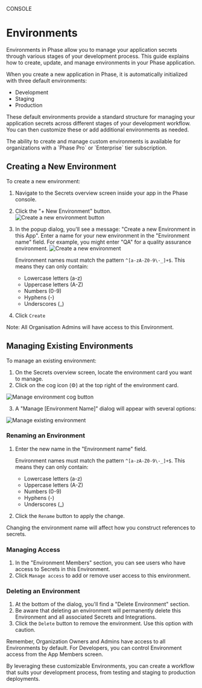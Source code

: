 
<Tag variant="small">CONSOLE</Tag>

# Environments

Environments in Phase allow you to manage your application secrets through various stages of your development process. This guide explains how to create, update, and manage environments in your Phase application.

When you create a new application in Phase, it is automatically initialized with three default environments:

- Development
- Staging
- Production

These default environments provide a standard structure for managing your application secrets across different stages of your development workflow. You can then customize these or add additional environments as needed.

<Note>
 The ability to create and manage custom environments is available for organizations with a `Phase Pro` or `Enterprise` tier subscription.
</Note>

## Creating a New Environment

To create a new environment:

1. Navigate to the Secrets overview screen inside your app in the Phase console.
2. Click the "+ New Environment" button.
![Create a new environment button](/assets/images/console/environments/new-environment-button.png)
3. In the popup dialog, you'll see a message: "Create a new Environment in this App". Enter a name for your new environment in the "Environment name" field. For example, you might enter "QA" for a quality assurance environment.
![Create a new environment](/assets/images/console/environments/create-new-environment.png)

   Environment names must match the pattern `^[a-zA-Z0-9\-_]+$`. This means they can only contain:
   - Lowercase letters (a-z)
   - Uppercase letters (A-Z)
   - Numbers (0-9)
   - Hyphens (-)
   - Underscores (_)

4. Click `Create`

Note: All Organisation Admins will have access to this Environment.

## Managing Existing Environments

To manage an existing environment:

1. On the Secrets overview screen, locate the environment card you want to manage.
2. Click on the cog icon (⚙️) at the top right of the environment card.

![Manage environment cog button](/assets/images/console/environments/manage-environment-cog-button.png) 

3. A "Manage [Environment Name]" dialog will appear with several options:

![Manage existing environment](/assets/images/console/environments/update-environment.png)


### Renaming an Environment

1. Enter the new name in the "Environment name" field.
   
   Environment names must match the pattern `^[a-zA-Z0-9\-_]+$`. This means they can only contain:
   - Lowercase letters (a-z)
   - Uppercase letters (A-Z)
   - Numbers (0-9)
   - Hyphens (-)
   - Underscores (_)
   
2. Click the `Rename` button to apply the change.

<Warning>
Changing the environment name will affect how you construct references to secrets.
</Warning>

### Managing Access

1. In the "Environment Members" section, you can see users who have access to Secrets in this Environment.
2. Click `Manage access` to add or remove user access to this environment.

### Deleting an Environment

1. At the bottom of the dialog, you'll find a "Delete Environment" section.
2. Be aware that deleting an environment will permanently delete this Environment and all associated Secrets and Integrations.
3. Click the `Delete` button to remove the environment. Use this option with caution.

Remember, Organization Owners and Admins have access to all Environments by default. For Developers, you can control Environment access from the App Members screen.

By leveraging these customizable Environments, you can create a workflow that suits your development process, from testing and staging to production deployments.
